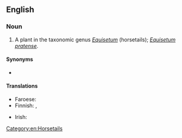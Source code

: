 ==English==

===Noun===
{{en-noun}}

# A plant in the taxonomic genus ''[[Equisetum]]'' (horsetails); ''[[Equisetum pratense]]''.

====Synonyms====
* {{l|en|shade horsetail}}

====Translations====
{{trans-top|''Equisetum pratense''}}
* Faroese: {{t|fo|vallbjølluvísa|f}}
* Finnish: {{t+|fi|lehtokorte}}, {{t|fi|niittykorte}}
{{trans-mid}}
* Irish: {{t|ga|scuab eich mhóinéir|f}}
{{trans-bottom}}

[[Category:en:Horsetails]]